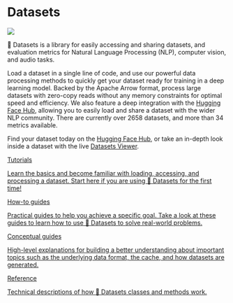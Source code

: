 # Datasets

<div class="flex justify-center">
  <img class="!border-0 !shadow-none" src="https://huggingface.co/datasets/huggingface/documentation-images/resolve/main/datasets/datasets_logo.png"/>
</div>

🤗 Datasets is a library for easily accessing and sharing datasets, and evaluation metrics for Natural Language Processing (NLP), computer vision, and audio tasks.

Load a dataset in a single line of code, and use our powerful data processing methods to quickly get your dataset ready for training in a deep learning model. Backed by the Apache Arrow format, process large datasets with zero-copy reads without any memory constraints for optimal speed and efficiency. We also feature a deep integration with the [Hugging Face Hub](https://huggingface.co/datasets), allowing you to easily load and share a dataset with the wider NLP community. There are currently over 2658 datasets, and more than 34 metrics available. 

Find your dataset today on the [Hugging Face Hub](https://huggingface.co/datasets), or take an in-depth look inside a dataset with the live [Datasets Viewer](https://huggingface.co/datasets/viewer/).

<div>
  <div class="w-full flex flex-col space-y-4 md:space-y-0 md:grid md:grid-cols-2 md:gap-y-4 md:gap-x-5">
    <a class="!no-underline border dark:border-gray-700 p-5 rounded-lg shadow hover:shadow-lg" href="/docs/datasets/tutorial"
      ><div class="w-full text-center bg-gradient-to-br from-blue-400 to-blue-500 rounded-lg py-1.5 font-semibold mb-5 text-white text-lg leading-relaxed">Tutorials</div>
      <p class="text-gray-700">Learn the basics and become familiar with loading, accessing, and processing a dataset. Start here if you are using 🤗 Datasets for the first time!</p>
    </a>
    <a class="!no-underline border dark:border-gray-700 p-5 rounded-lg shadow hover:shadow-lg" href="/docs/datasets/how_to"
      ><div class="w-full text-center bg-gradient-to-br from-indigo-400 to-indigo-500 rounded-lg py-1.5 font-semibold mb-5 text-white text-lg leading-relaxed">How-to guides</div>
      <p class="text-gray-700">Practical guides to help you achieve a specific goal. Take a look at these guides to learn how to use 🤗 Datasets to solve real-world problems.</p>
    </a>
    <a class="!no-underline border dark:border-gray-700 p-5 rounded-lg shadow hover:shadow-lg" href="/docs/datasets/about_arrow"
      ><div class="w-full text-center bg-gradient-to-br from-pink-400 to-pink-500 rounded-lg py-1.5 font-semibold mb-5 text-white text-lg leading-relaxed">Conceptual guides</div>
      <p class="text-gray-700">High-level explanations for building a better understanding about important topics such as the underlying data format, the cache, and how datasets are generated.</p>
   </a>
    <a class="!no-underline border dark:border-gray-700 p-5 rounded-lg shadow hover:shadow-lg" href="/docs/datasets/package_reference/main_classes"
      ><div class="w-full text-center bg-gradient-to-br from-purple-400 to-purple-500 rounded-lg py-1.5 font-semibold mb-5 text-white text-lg leading-relaxed">Reference</div>
      <p class="text-gray-700">Technical descriptions of how 🤗 Datasets classes and methods work.</p>
    </a>
  </div>
</div>

